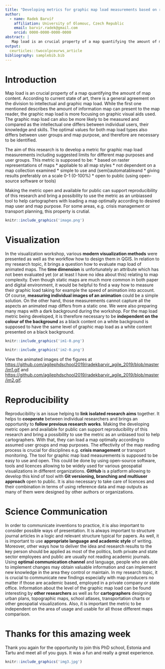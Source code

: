 ```yaml
---
title: "Developing metrics for graphic map load measurements based on raster formats"
author:
  - name: Radek Barvíř
    affiliation: University of Olomouc, Czech Republic
    email: barvir.radek@gmail.com
    orcid: 0000-0000-0000-0000
abstract: |
   Map load is an crucial property of a map quantifying the amount of map content. According to current state of art, there is a general agreement on the division to intellectual and graphic map load. While the first one mentioned describes the amount of information map can present to the map reader, the graphic map load is more focusing on graphic visual aids used. The graphic map load can also be more likely to be measured and compared as the intellectual one differs between individual users, their knowledge and skills. The optimal values for both map load types also differs between user groups and map purpose, and therefore are necessary to be identified.
output:
  ceurticles::twocolpceurws_article
bibliography: samplebib.bib
---
```


# Introduction

Map load is an crucial property of a map quantifying the amount of map content. According to current state of art, there is a general agreement on the division to intellectual and graphic map load. While the first one mentioned describes the amount of information map can present to the map reader, the graphic map load is more focusing on graphic visual aids used. The graphic map load can also be more likely to be measured and compared as the intellectual one differs between individual users, their knowledge and skills. The optimal values for both map load types also differs between user groups and map purpose, and therefore are necessary to be identified.

The aim of this research is to develop a metric for graphic map load measurements including suggested limits for different map purposes and user groups. This metric is supposed to be:
* based on raster representations of maps
* appliable to all map styles
* not dependent on a map collection examined
* simple to use and (semi)automatableand
* giving results preferably on a scale 0-1 (0-100%)
* open to public (using open-source software or tools)


Making the metric open and available for public can support reproducibility of this research and bring a possibility to use the metric as an unbiassed tool to help cartographers with loading a map optimally according to desired map user and map purpose. For some areas, e.g. crisis management or transport planning, this property is crutial.

```r
knitr::include_graphics('image.png')
```

# Visualization

In the visualization workshop, various **modern visualization methods** were presented as well as the workflow how to design them in QGIS. In relation to my research topic, it brings a question how to evaluate map load of animated maps. The **time dimension** is unfortunately an attribute which has not been evaluated yet (or at least I have no idea about this) relating to map complexity. Even though static maps are much more common in both paper and digital environment, it would be helpful to find a way how to measure their graphic load taking for example the speed of animation into account. Of course, **measuring individual images of an animation** could be a simple solution. On the other hand, those measurements cannot capture all the aspects an animated map differs from a static one.
We were also preparing many maps with a dark background during the workshop. For the map load metric being developed, it is therefore necessary to be **independent on the colour of the background** as a black content on a white background is supposed to have the same level of graphic map load as a white content presented on a black background.

```r
knitr::include_graphics('im1-0.png')
```

```r
knitr::include_graphics('im2-0.png')
```

View the animated images of the figures at [https://github.com/agilephdschool2019/radekbarvir_agile_2019/blob/master/im1.gif](https://github.com/agilephdschool2019/radekbarvir_agile_2019/blob/master/im1.gif) and [https://github.com/agilephdschool2019/radekbarvir_agile_2019/blob/master/im2.gif](https://github.com/agilephdschool2019/radekbarvir_agile_2019/blob/master/im2.gif).

# Reproducibility

Reproducibility is an issue helping to **link isolated research aims** together. It helps to **cooperate** between individual researchers and brings an opportunity to **follow previous research works**. Making the developing metric open and available for public can support reproducibility of this research and bring a possibility to use the metric as an unbiased tool to help cartographers. With that, they can load a map optimally according to assumed user groups and map purposes. The effectivity of the map reading process is crucial for disciplines e.g. **crisis management** or transport monitoring.
The tool for graphic map load measurements is supposed to be easy to use and open. This could be done by using open-source software, tools and licences allowing to be widely used for various geospatial visualizations in different organizations. **GitHub** is a platform allowing to develop this kind of tool with **Git versioning, branching and multiuser approach** open to public. It is also necessary to take care of licences and their combination in terms of using reference data and map outputs as many of them were designed by other authors or organizations.

# Science Communication

In order to communicate inventions to practice, it is also important to consider possible ways of presentation. It is always important to structure journal articles in a logic and relevant structure typical for papers. As well, it is important to use **appropriate language and academic style** of writing. Moreover, other ways how to deliver the idea and research results to the key person should be applied as most of the politics, both private and state sector employees and public are usually not reading academic journals. Using **optimal communication channel** and language, people who are able to implement changes may obtain valuable information and can implement new knowledge in the area they control or maintain.
In my research topic, it is crucial to communicate new findings especially with map producers no matter if those are academic based, employed in a private company or state office. Information about the level of the graphic map load can be found interesting by **other researchers** as well as for **cartographers** designing urban plans, topographic maps, school atlases, transportation charts or other geospatial visualizations. Also, it is important the metric to be independent on the area of usage and usable for all those different maps comparison.

\newpage

# Thanks for this amazing week

Thank you again for the opportunity to join this PhD school, Estonia and Tartu and meet all of you guys. It was a fun and really a great experience.

```r
knitr::include_graphics('img3.jpg')
```
